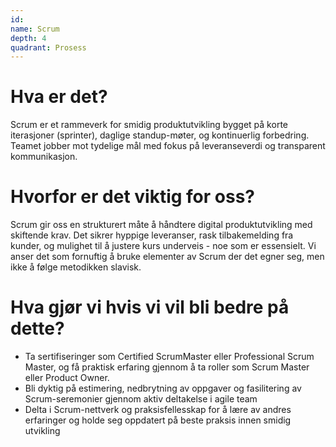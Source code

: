 ```yaml
---
id:
name: Scrum
depth: 4
quadrant: Prosess
---
```


# Hva er det?
Scrum er et rammeverk for smidig produktutvikling bygget på korte iterasjoner (sprinter), daglige standup-møter, og kontinuerlig forbedring.
Teamet jobber mot tydelige mål med fokus på leveranseverdi og transparent kommunikasjon.

# Hvorfor er det viktig for oss?
Scrum gir oss en strukturert måte å håndtere digital produktutvikling med skiftende krav.
Det sikrer hyppige leveranser, rask tilbakemelding fra kunder, og mulighet til å justere kurs underveis - noe som er essensielt.
Vi anser det som fornuftig å bruke elementer av Scrum der det egner seg, men ikke å følge metodikken slavisk.

# Hva gjør vi hvis vi vil bli bedre på dette?
* Ta sertifiseringer som Certified ScrumMaster eller Professional Scrum Master, og få praktisk erfaring gjennom å ta roller som Scrum Master eller Product Owner.
* Bli dyktig på estimering, nedbrytning av oppgaver og fasilitering av Scrum-seremonier gjennom aktiv deltakelse i agile team
* Delta i Scrum-nettverk og praksisfellesskap for å lære av andres erfaringer og holde seg oppdatert på beste praksis innen smidig utvikling